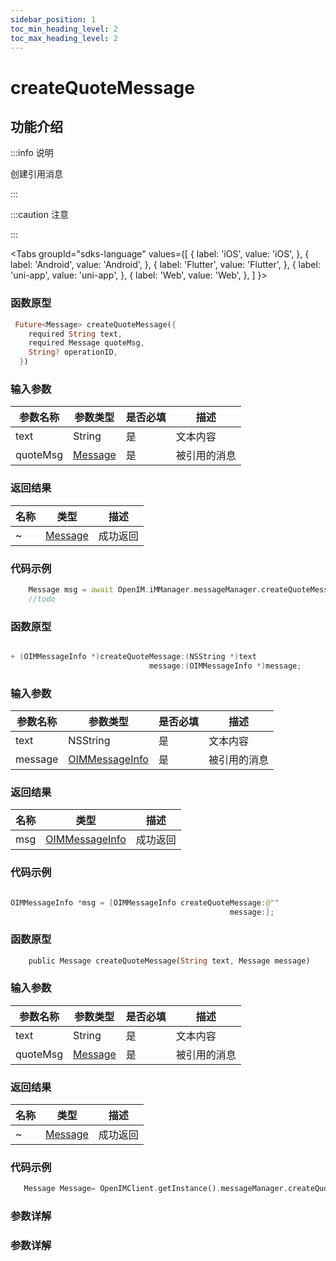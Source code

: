 ```yaml
---
sidebar_position: 1
toc_min_heading_level: 2
toc_max_heading_level: 2
---
```


# createQuoteMessage

## 功能介绍

:::info 说明

创建引用消息

:::

:::caution 注意

:::

<Tabs
groupId="sdks-language"
values={[
{ label: 'iOS', value: 'iOS', },
{ label: 'Android', value: 'Android', },
{ label: 'Flutter', value: 'Flutter', },
{ label: 'uni-app', value: 'uni-app', },
{ label: 'Web', value: 'Web', },
]
}>

<TabItem value="Flutter">

### 函数原型

```dart showLineNumbers
 Future<Message> createQuoteMessage({
    required String text,
    required Message quoteMsg,
    String? operationID,
  })
```

### 输入参数

| 参数名称 | 参数类型                                           | 是否必填 | 描述         |
| -------- | -------------------------------------------------- | -------- | ------------ |
| text     | String                                             | 是       | 文本内容     |
| quoteMsg | [Message](docs/sdks/Class/Message/MessageInfo.mdx) | 是       | 被引用的消息 |

### 返回结果

| 名称 | 类型                                               | 描述     |
| ---- | -------------------------------------------------- | -------- |
| ~    | [Message](docs/sdks/Class/Message/MessageInfo.mdx) | 成功返回 |

### 代码示例

```dart showLineNumbers
    Message msg = await OpenIM.iMManager.messageManager.createQuoteMessage(text: text, quoteMsg: quoteMsg);
    //todo
```

</TabItem>

<TabItem value="iOS">

### 函数原型

```swift showLineNumbers

+ (OIMMessageInfo *)createQuoteMessage:(NSString *)text
                               message:(OIMMessageInfo *)message;

```

### 输入参数

| 参数名称 | 参数类型                                                  | 是否必填 | 描述         |
| -------- | --------------------------------------------------------- | -------- | ------------ |
| text     | NSString                                                  | 是       | 文本内容     |
| message  | [OIMMessageInfo](docs/sdks/Class/Message/MessageInfo.mdx) | 是       | 被引用的消息 |

### 返回结果

| 名称 | 类型                                                      | 描述     |
| ---- | --------------------------------------------------------- | -------- |
| msg  | [OIMMessageInfo](docs/sdks/Class/Message/MessageInfo.mdx) | 成功返回 |

### 代码示例

```swift showLineNumbers

OIMMessageInfo *msg = [OIMMessageInfo createQuoteMessage:@""
                                                 message:];

```

</TabItem>

<TabItem value="Android">

### 函数原型

```dart showLineNumbers
    public Message createQuoteMessage(String text, Message message)
```

### 输入参数

| 参数名称 | 参数类型                                                  | 是否必填 | 描述         |
| -------- | --------------------------------------------------------- | -------- | ------------ |
| text     | String                                                  | 是       | 文本内容     |
| quoteMsg  | [Message](docs/sdks/Class/Message/MessageInfo.mdx) | 是       | 被引用的消息 |

### 返回结果

| 名称 | 类型                                                      | 描述     |
| ---- | --------------------------------------------------------- | -------- |
| ~  | [Message](docs/sdks/Class/Message/MessageInfo.mdx) | 成功返回 |

### 代码示例

```dart showLineNumbers
   Message Message= OpenIMClient.getInstance().messageManager.createQuoteMessage( text,  message);
```

</TabItem>

<TabItem value="Web">

### 参数详解

</TabItem>

<TabItem value="uni-app">

### 参数详解

</TabItem>

</Tabs>
